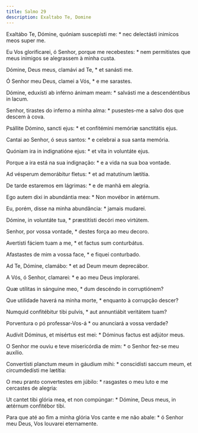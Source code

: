```yaml
---
title: Salmo 29
description: Exaltabo Te, Domine
---
```


<div class="side-by-side not-content">

Exaltábo Te, Dómine, quóniam suscepísti me: * nec delectásti inimícos meos super me.

Eu Vos glorificarei, ó Senhor, porque me recebestes: * nem permitistes que meus inimigos se alegrassem à minha custa.

Dómine, Deus meus, clamávi ad Te, * et sanásti me.

Ó Senhor meu Deus, clamei a Vós, * e me sarastes.

Dómine, eduxísti ab inférno ánimam meam: * salvásti me a descendéntibus in lacum.

Senhor, tirastes do inferno a minha alma: * pusestes-me a salvo dos que descem à cova.

Psállite Dómino, sancti ejus: * et confitémini memóriæ sanctitátis ejus.

Cantai ao Senhor, ó seus santos: * e celebrai a sua santa memória.

Quóniam ira in indignatióne ejus: * et vita in voluntáte ejus.

Porque a ira está na sua indignação: * e a vida na sua boa vontade.

Ad vésperum demorábitur fletus: * et ad matutínum lætítia.

De tarde estaremos em lágrimas: * e de manhã em alegria.

Ego autem dixi in abundántia mea: * Non movébor in ætérnum.

Eu, porém, disse na minha abundância: * jamais mudarei.

Dómine, in voluntáte tua, * præstitísti decóri meo virtútem.

Senhor, por vossa vontade, * destes força ao meu decoro.

Avertísti fáciem tuam a me, * et factus sum conturbátus.

Afastastes de mim a vossa face, * e fiquei conturbado.

Ad Te, Dómine, clamábo: * et ad Deum meum deprecábor.

A Vós, ó Senhor, clamarei: * e ao meu Deus implorarei.

Quæ utílitas in sánguine meo, * dum descéndo in corruptiónem?

Que utilidade haverá na minha morte, * enquanto à corrupção descer?

Numquid confitébitur tibi pulvis, * aut annuntiábit veritátem tuam?

Porventura o pó professar-Vos-á * ou anunciará a vossa verdade?

Audívit Dóminus, et misértus est mei: * Dóminus factus est adjútor meus.

O Senhor me ouviu e teve misericórdia de mim: * o Senhor fez-se meu auxílio.

Convertísti planctum meum in gáudium mihi: * conscidísti saccum meum, et circumdedísti me lætítia:

O meu pranto convertestes em júbilo: * rasgastes o meu luto e me cercastes de alegria:

Ut cantet tibi glória mea, et non compúngar: * Dómine, Deus meus, in ætérnum confitébor tibi.

Para que até ao fim a minha glória Vos cante e me não abale: * ó Senhor meu Deus, Vos louvarei eternamente.

</div>
